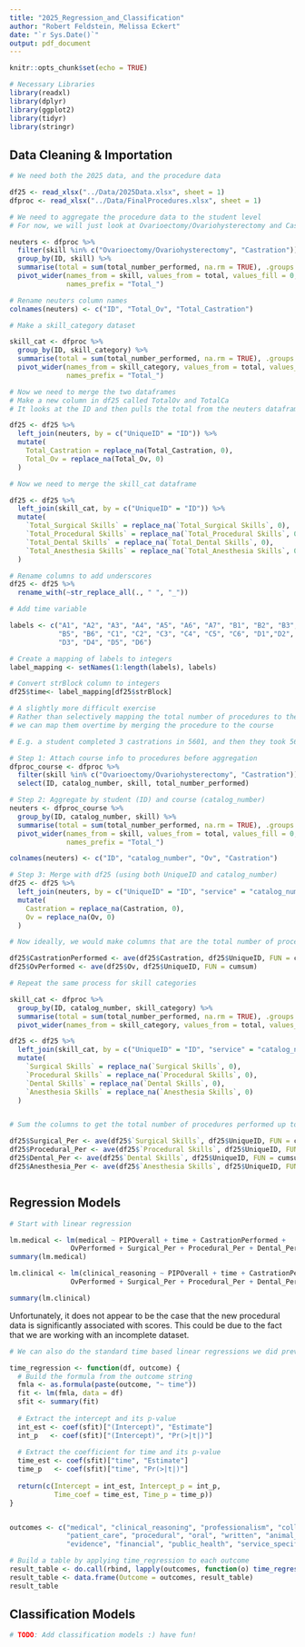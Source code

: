 ```yaml
---
title: "2025_Regression_and_Classification"
author: "Robert Feldstein, Melissa Eckert"
date: "`r Sys.Date()`"
output: pdf_document
---
```


```r
knitr::opts_chunk$set(echo = TRUE)
```


```r
# Necessary Libraries
library(readxl)
library(dplyr)
library(ggplot2)
library(tidyr)
library(stringr)
```

## Data Cleaning & Importation

```r
# We need both the 2025 data, and the procedure data

df25 <- read_xlsx("../Data/2025Data.xlsx", sheet = 1)
dfproc <- read_xlsx("../Data/FinalProcedures.xlsx", sheet = 1)

# We need to aggregate the procedure data to the student level
# For now, we will just look at Ovarioectomy/Ovariohysterectomy and Castration

neuters <- dfproc %>%
  filter(skill %in% c("Ovarioectomy/Ovariohysterectomy", "Castration")) %>%
  group_by(ID, skill) %>%
  summarise(total = sum(total_number_performed, na.rm = TRUE), .groups = "drop") %>%
  pivot_wider(names_from = skill, values_from = total, values_fill = 0, 
              names_prefix = "Total_")

# Rename neuters column names
colnames(neuters) <- c("ID", "Total_Ov", "Total_Castration")

# Make a skill_category dataset

skill_cat <- dfproc %>%
  group_by(ID, skill_category) %>%
  summarise(total = sum(total_number_performed, na.rm = TRUE), .groups = "drop") %>%
  pivot_wider(names_from = skill_category, values_from = total, values_fill = 0, 
              names_prefix = "Total_")

# Now we need to merge the two dataframes
# Make a new column in df25 called TotalOv and TotalCa
# It looks at the ID and then pulls the total from the neuters dataframe

df25 <- df25 %>%
  left_join(neuters, by = c("UniqueID" = "ID")) %>%
  mutate(
    Total_Castration = replace_na(Total_Castration, 0),
    Total_Ov = replace_na(Total_Ov, 0)
  )

# Now we need to merge the skill_cat dataframe

df25 <- df25 %>%
  left_join(skill_cat, by = c("UniqueID" = "ID")) %>%
  mutate(
    `Total_Surgical Skills` = replace_na(`Total_Surgical Skills`, 0),
    `Total_Procedural Skills` = replace_na(`Total_Procedural Skills`, 0),
    `Total_Dental Skills` = replace_na(`Total_Dental Skills`, 0),
    `Total_Anesthesia Skills` = replace_na(`Total_Anesthesia Skills`, 0)
  )

# Rename columns to add underscores
df25 <- df25 %>%
  rename_with(~str_replace_all(., " ", "_"))

# Add time variable

labels <- c("A1", "A2", "A3", "A4", "A5", "A6", "A7", "B1", "B2", "B3", "B4", 
            "B5", "B6", "C1", "C2", "C3", "C4", "C5", "C6", "D1","D2", 
            "D3", "D4", "D5", "D6")

# Create a mapping of labels to integers
label_mapping <- setNames(1:length(labels), labels)

# Convert strBlock column to integers
df25$time<- label_mapping[df25$strBlock]

```


```r

# A slightly more difficult exercise 
# Rather than selectively mapping the total number of procedures to the student,
# we can map them overtime by merging the procedure to the course

# E.g. a student completed 3 castrations in 5601, and then they took 5601 in block a3, then we can put a 3 there

# Step 1: Attach course info to procedures before aggregation
dfproc_course <- dfproc %>%
  filter(skill %in% c("Ovarioectomy/Ovariohysterectomy", "Castration")) %>%
  select(ID, catalog_number, skill, total_number_performed)

# Step 2: Aggregate by student (ID) and course (catalog_number)
neuters <- dfproc_course %>%
  group_by(ID, catalog_number, skill) %>%
  summarise(total = sum(total_number_performed, na.rm = TRUE), .groups = "drop") %>%
  pivot_wider(names_from = skill, values_from = total, values_fill = 0, 
              names_prefix = "Total_")

colnames(neuters) <- c("ID", "catalog_number", "Ov", "Castration")

# Step 3: Merge with df25 (using both UniqueID and catalog_number)
df25 <- df25 %>%
  left_join(neuters, by = c("UniqueID" = "ID", "service" = "catalog_number")) %>%
  mutate(
    Castration = replace_na(Castration, 0),
    Ov = replace_na(Ov, 0)
  )

# Now ideally, we would make columns that are the total number of procedures performed up to that point

df25$CastrationPerformed <- ave(df25$Castration, df25$UniqueID, FUN = cumsum)
df25$OvPerformed <- ave(df25$Ov, df25$UniqueID, FUN = cumsum)

# Repeat the same process for skill categories

skill_cat <- dfproc %>%
  group_by(ID, catalog_number, skill_category) %>%
  summarise(total = sum(total_number_performed, na.rm = TRUE), .groups = "drop") %>%
  pivot_wider(names_from = skill_category, values_from = total, values_fill = 0)

df25 <- df25 %>% 
  left_join(skill_cat, by = c("UniqueID" = "ID", "service" = "catalog_number")) %>%
  mutate(
    `Surgical Skills` = replace_na(`Surgical Skills`, 0),
    `Procedural Skills` = replace_na(`Procedural Skills`, 0),
    `Dental Skills` = replace_na(`Dental Skills`, 0),
    `Anesthesia Skills` = replace_na(`Anesthesia Skills`, 0)
  )


# Sum the columns to get the total number of procedures performed up to that point

df25$Surgical_Per <- ave(df25$`Surgical Skills`, df25$UniqueID, FUN = cumsum)
df25$Procedural_Per <- ave(df25$`Procedural Skills`, df25$UniqueID, FUN = cumsum)
df25$Dental_Per <- ave(df25$`Dental Skills`, df25$UniqueID, FUN = cumsum)
df25$Anesthesia_Per <- ave(df25$`Anesthesia Skills`, df25$UniqueID, FUN = cumsum)



```


## Regression Models

```r

# Start with linear regression 

lm.medical <- lm(medical ~ PIPOverall + time + CastrationPerformed + 
               OvPerformed + Surgical_Per + Procedural_Per + Dental_Per + Anesthesia_Per, data = df25)
summary(lm.medical)


```

```r

lm.clinical <- lm(clinical_reasoning ~ PIPOverall + time + CastrationPerformed + 
               OvPerformed + Surgical_Per + Procedural_Per + Dental_Per + Anesthesia_Per, data = df25)

summary(lm.clinical)


```

Unfortunately, it does not appear to be the case that the new procedural data is significantly associated with scores. This could be due to the fact that we are working with an incomplete dataset. 


```r
# We can also do the standard time based linear regressions we did previously

time_regression <- function(df, outcome) {
  # Build the formula from the outcome string
  fmla <- as.formula(paste(outcome, "~ time"))
  fit <- lm(fmla, data = df)
  sfit <- summary(fit)
  
  # Extract the intercept and its p-value
  int_est <- coef(sfit)["(Intercept)", "Estimate"]
  int_p   <- coef(sfit)["(Intercept)", "Pr(>|t|)"]
  
  # Extract the coefficient for time and its p-value
  time_est <- coef(sfit)["time", "Estimate"]
  time_p   <- coef(sfit)["time", "Pr(>|t|)"]
  
  return(c(Intercept = int_est, Intercept_p = int_p,
           Time_coef = time_est, Time_p = time_p))
}


outcomes <- c("medical", "clinical_reasoning", "professionalism", "collaboration",
              "patient_care", "procedural", "oral", "written", "animal_population",
              "evidence", "financial", "public_health", "service_specific")

# Build a table by applying time_regression to each outcome
result_table <- do.call(rbind, lapply(outcomes, function(o) time_regression(df25, o)))
result_table <- data.frame(Outcome = outcomes, result_table)
result_table


```


## Classification Models

```r
# TODO: Add classification models :) have fun!
```

